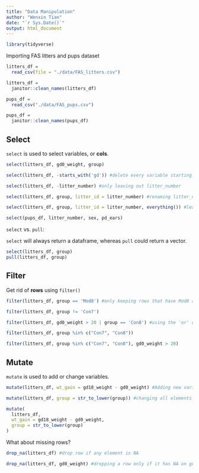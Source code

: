 ```yaml
---
title: "Data Manipulation"
author: "Wenxin Tian"
date: "`r Sys.Date()`"
output: html_document
---
```


```r
library(tidyverse)
```

Importing FAS litters and pups dataset

```r
litters_df = 
  read_csv(file = "./data/FAS_litters.csv")

litters_df =
  janitor::clean_names(litters_df)

pups_df =
  read_csv("./data/FAS_pups.csv")

pups_df =
  janitor::clean_names(pups_df)
```

## Select

`select` is used to select variables, or __cols__.

```r
select(litters_df, gd0_weight, group)

select(litters_df, -starts_with('gd')) #delete every variable starting with 'gd'

select(litters_df, -litter_number) #only leaving out litter_number

select(litters_df, group, litter_id = litter_number) #renaming litter_number to litter_id

select(litters_df, group, litter_id = litter_number, everything()) #leave everything not mentioned.

select(pups_df, litter_number, sex, pd_ears)

```

`select` vs. `pull`:

`select` will always return a dataframe, whereas `pull` could return a vector.

```r
select(litters_df, group)
pull(litters_df, group)
```

## Filter

Get rid of __rows__ using `filter()`

```r
filter(litters_df, group == 'Mod8') #only keeping rows that have Mod8 as group.

filter(litters_df, group != 'Con7')

filter(litters_df, gd0_weight > 20 | group == 'Con8') #using the 'or' operator

filter(litters_df, group %in% c("Con7", "Con8"))

filter(litters_df, group %in% c("Con7", "Con8"), gd0_weight > 20)
```

## Mutate

`mutate` is used to add or change variables.

```r
mutate(litters_df, wt_gain = gd18_weight - gd0_weight) #Adding new variable

mutate(litters_df, group = str_to_lower(group)) #changing all elements in 'group' to lower case

mutate(
  litters_df,
  wt_gain = gd18_weight - gd0_weight,
  group = str_to_lower(group)
)
```

What about missing rows?

```r
drop_na(litters_df) #drop row if any element is NA

drop_na(litters_df, gd0_weight) #dropping a row only if it has NA on gd0_weight
```

